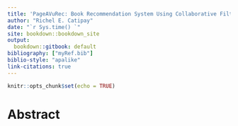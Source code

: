 ```yaml
---
title: 'PageAVuRec: Book Recommendation System Using Collaborative Filtering'
author: "Richel E. Catipay"
date: "`r Sys.time() `"
site: bookdown::bookdown_site
output: 
  bookdown::gitbook: default
bibliography: ["myRef.bib"]
biblio-style: "apalike"
link-citations: true
---
```


```r
knitr::opts_chunk$set(echo = TRUE)
```

# Abstract {-}

